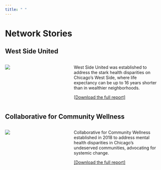 ```yaml
---
title: " "
---
```


# Network Stories

## West Side United

:::::: columns
::: {.column width="30%"}
![](Logos/West%20Side%20United.png)
:::

::: {.column width="10%"}
:::

::: {.column width="60%"}
West Side United was established to address the stark health disparities on Chicago’s West Side, where life expectancy can be up to 16 years shorter than in wealthier neighborhoods.

[\[Download the full report\]](https://uofi.box.com/s/swbj5t49mbrv65bc7e6bpmq30tfqieoc)
:::
::::::

## Collaborative for Community Wellness

:::::: columns
::: {.column width="30%"}
![](Logos/Collaborative%20for%20Community%20Wellness.png)
:::

::: {.column width="10%"}
:::

::: {.column width="60%"}
Collaborative for Community Wellness established in 2018 to address mental health disparities in Chicago's undeserved communities, advocating for systemic change.

[\[Download the full report\]](https://uofi.box.com/s/7b3o8n3lbp79gsi8wo3t1812u6llzzip)
:::
::::::


